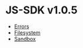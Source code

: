 # JS-SDK v1.0.5

- [Errors](./v1.0.5/errors)
- [Filesystem](./v1.0.5/filesystem)
- [Sandbox](./v1.0.5/sandbox)